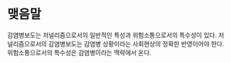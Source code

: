 # 맺음말

감염병보도는 저널리즘으로서의 일반적인 특성과 위험소통으로서의 특수성이 있다. 저널리즘으로서의 감염병보도는 감염병 상황이라는 사회현상의 정확한 반영이어야 한다. 위험소통으로서의 특수성은 감염병이라는 맥락에서 온다. 
